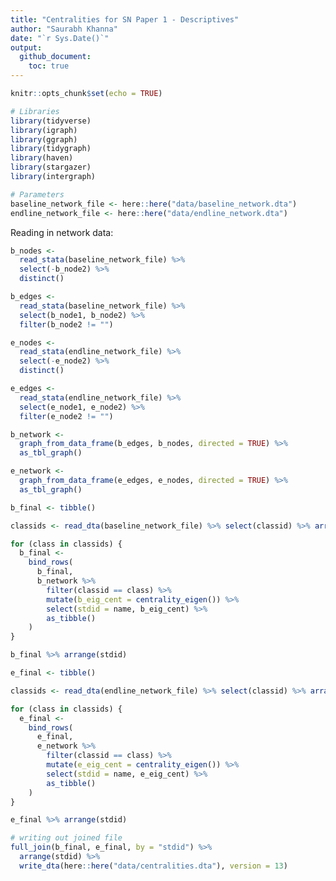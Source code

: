 ```yaml
---
title: "Centralities for SN Paper 1 - Descriptives"
author: "Saurabh Khanna"
date: "`r Sys.Date()`"
output: 
  github_document:
    toc: true
---
```


```r
knitr::opts_chunk$set(echo = TRUE)
```

```r
# Libraries
library(tidyverse)
library(igraph)
library(ggraph)
library(tidygraph)
library(haven)
library(stargazer)
library(intergraph)

# Parameters
baseline_network_file <- here::here("data/baseline_network.dta")
endline_network_file <- here::here("data/endline_network.dta")
```


Reading in network data:

```r
b_nodes <- 
  read_stata(baseline_network_file) %>% 
  select(-b_node2) %>% 
  distinct()

b_edges <- 
  read_stata(baseline_network_file) %>% 
  select(b_node1, b_node2) %>%
  filter(b_node2 != "")

e_nodes <- 
  read_stata(endline_network_file) %>% 
  select(-e_node2) %>% 
  distinct()

e_edges <- 
  read_stata(endline_network_file) %>% 
  select(e_node1, e_node2) %>%
  filter(e_node2 != "")

b_network <- 
  graph_from_data_frame(b_edges, b_nodes, directed = TRUE) %>% 
  as_tbl_graph()

e_network <- 
  graph_from_data_frame(e_edges, e_nodes, directed = TRUE) %>% 
  as_tbl_graph()
```


```r
b_final <- tibble()

classids <- read_dta(baseline_network_file) %>% select(classid) %>% arrange(classid) %>% distinct() %>% unlist()

for (class in classids) {
  b_final <-
    bind_rows(
      b_final,
      b_network %>% 
        filter(classid == class) %>% 
        mutate(b_eig_cent = centrality_eigen()) %>% 
        select(stdid = name, b_eig_cent) %>% 
        as_tibble()
    )
}

b_final %>% arrange(stdid)
```




```r
e_final <- tibble()

classids <- read_dta(endline_network_file) %>% select(classid) %>% arrange(classid) %>% distinct() %>% unlist()

for (class in classids) {
  e_final <-
    bind_rows(
      e_final,
      e_network %>% 
        filter(classid == class) %>% 
        mutate(e_eig_cent = centrality_eigen()) %>% 
        select(stdid = name, e_eig_cent) %>% 
        as_tibble()
    )
}

e_final %>% arrange(stdid)
```

```r
# writing out joined file
full_join(b_final, e_final, by = "stdid") %>% 
  arrange(stdid) %>% 
  write_dta(here::here("data/centralities.dta"), version = 13)
```


